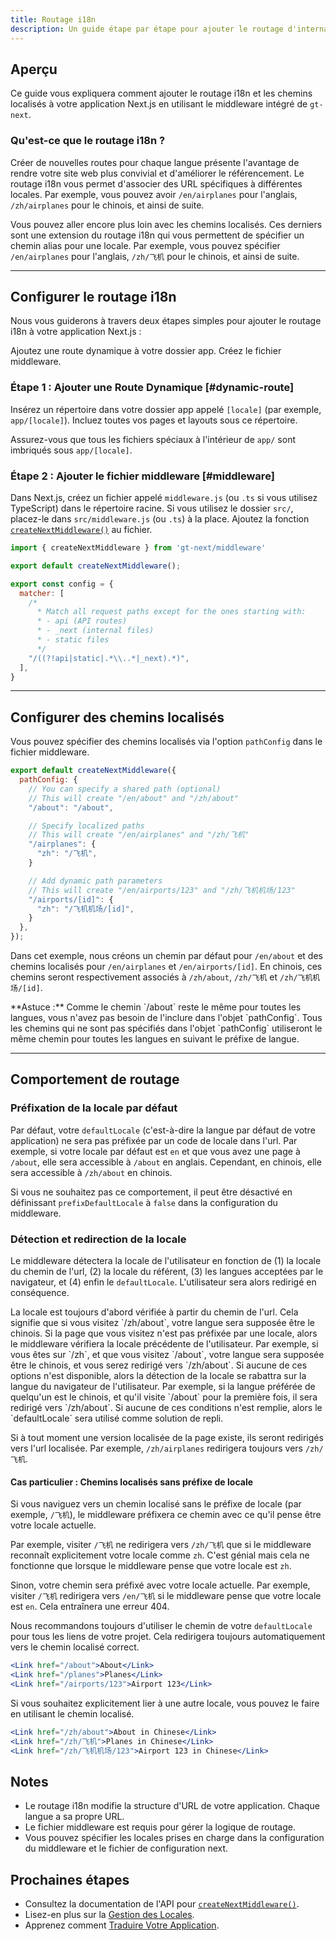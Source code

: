 ```yaml
---
title: Routage i18n
description: Un guide étape par étape pour ajouter le routage d'internationalisation (i18n) à votre application
---
```


## Aperçu
Ce guide vous expliquera comment ajouter le routage i18n et les chemins localisés à votre application Next.js en utilisant le middleware intégré de `gt-next`.

### Qu'est-ce que le routage i18n ?

Créer de nouvelles routes pour chaque langue présente l'avantage de rendre votre site web plus convivial et d'améliorer le référencement.
Le routage i18n vous permet d'associer des URL spécifiques à différentes locales.
Par exemple, vous pouvez avoir `/en/airplanes` pour l'anglais, `/zh/airplanes` pour le chinois, et ainsi de suite.

Vous pouvez aller encore plus loin avec les chemins localisés.
Ces derniers sont une extension du routage i18n qui vous permettent de spécifier un chemin alias pour une locale.
Par exemple, vous pouvez spécifier `/en/airplanes` pour l'anglais, `/zh/飞机` pour le chinois, et ainsi de suite.

---

## Configurer le routage i18n

Nous vous guiderons à travers deux étapes simples pour ajouter le routage i18n à votre application Next.js :

<Steps>
    <Step>
        Ajoutez une route dynamique à votre dossier app.
    </Step>
    <Step>
        Créez le fichier middleware.
    </Step>
</Steps>


### Étape 1 : Ajouter une Route Dynamique [#dynamic-route]

Insérez un répertoire dans votre dossier app appelé `[locale]` (par exemple, `app/[locale]`).
Incluez toutes vos pages et layouts sous ce répertoire.

<Files>
  <Folder name="my-app" defaultOpen={true}>
    <File name="middleware.js" />
    <Folder name="app" defaultOpen={true}>
      <Folder name="[locale]" defaultOpen={true}>
        <File name="layout.js" />
        <File name="page.js" />
        <Folder name="some-page">
          <File name="page.js" />
        </Folder>
      </Folder>
      <Folder name="api">
        <File name="route.js" />
      </Folder>
    </Folder>
    <Folder name="public">
      <Folder name="images">
        <File name="logo.png" />
      </Folder>
    </Folder>
    <Folder name="styles">
      <File name="globals.css" />
    </Folder>
    <File name="next.config.js" />
  </Folder>
</Files>

Assurez-vous que tous les fichiers spéciaux à l'intérieur de `app/` sont imbriqués sous `app/[locale]`.



### Étape 2 : Ajouter le fichier middleware [#middleware]

Dans Next.js, créez un fichier appelé `middleware.js` (ou `.ts` si vous utilisez TypeScript) dans le répertoire racine.
Si vous utilisez le dossier `src/`, placez-le dans `src/middleware.js` (ou `.ts`) à la place.
Ajoutez la fonction [`createNextMiddleware()`](/docs/next/api/middleware/createNextMiddleware) au fichier.

```js title="middleware.js" copy
import { createNextMiddleware } from 'gt-next/middleware'

export default createNextMiddleware();

export const config = {
  matcher: [
    /*
      * Match all request paths except for the ones starting with:
      * - api (API routes)
      * - _next (internal files)
      * - static files
      */
    "/((?!api|static|.*\\..*|_next).*)",
  ],
}
```

---

## Configurer des chemins localisés

Vous pouvez spécifier des chemins localisés via l'option `pathConfig` dans le fichier middleware.

```js title="middleware.js" copy
export default createNextMiddleware({
  pathConfig: {
    // You can specify a shared path (optional)
    // This will create "/en/about" and "/zh/about"
    "/about": "/about",

    // Specify localized paths
    // This will create "/en/airplanes" and "/zh/飞机"
    "/airplanes": {
      "zh": "/飞机",
    }

    // Add dynamic path parameters
    // This will create "/en/airports/123" and "/zh/飞机机场/123"
    "/airports/[id]": {
      "zh": "/飞机机场/[id]",
    }
  },
});
```
Dans cet exemple, nous créons un chemin par défaut pour `/en/about` et des chemins localisés pour `/en/airplanes` et `/en/airports/[id]`.
En chinois, ces chemins seront respectivement associés à `/zh/about`, `/zh/飞机` et `/zh/飞机机场/[id]`.

<Callout>
  **Astuce :**
  Comme le chemin `/about` reste le même pour toutes les langues, vous n'avez pas besoin de l'inclure dans l'objet `pathConfig`.
  Tous les chemins qui ne sont pas spécifiés dans l'objet `pathConfig` utiliseront le même chemin pour toutes les langues en suivant le préfixe de langue.
</Callout>


---

## Comportement de routage

### Préfixation de la locale par défaut
Par défaut, votre `defaultLocale` (c'est-à-dire la langue par défaut de votre application) ne sera pas préfixée par un code de locale dans l'url.
Par exemple, si votre locale par défaut est `en` et que vous avez une page à `/about`, elle sera accessible à `/about` en anglais.
Cependant, en chinois, elle sera accessible à `/zh/about` en chinois.

Si vous ne souhaitez pas ce comportement, il peut être désactivé en définissant `prefixDefaultLocale` à `false` dans la configuration du middleware.

### Détection et redirection de la locale
Le middleware détectera la locale de l'utilisateur en fonction de (1) la locale du chemin de l'url, (2) la locale du référent, (3) les langues acceptées par le navigateur, et (4) enfin le `defaultLocale`.
L'utilisateur sera alors redirigé en conséquence.

<Steps>
  <Step>
    La locale est toujours d'abord vérifiée à partir du chemin de l'url.
    Cela signifie que si vous visitez `/zh/about`, votre langue sera supposée être le chinois.
  </Step>
  <Step>
    Si la page que vous visitez n'est pas préfixée par une locale, alors le middleware vérifiera la locale précédente de l'utilisateur.
    Par exemple, si vous êtes sur `/zh`, et que vous visitez `/about`, votre langue sera supposée être le chinois, et vous serez redirigé vers `/zh/about`.
  </Step>
  <Step>
    Si aucune de ces options n'est disponible, alors la détection de la locale se rabattra sur la langue du navigateur de l'utilisateur.
    Par exemple, si la langue préférée de quelqu'un est le chinois, et qu'il visite `/about` pour la première fois, il sera redirigé vers `/zh/about`.
  </Step>
  <Step>
    Si aucune de ces conditions n'est remplie, alors le `defaultLocale` sera utilisé comme solution de repli.
  </Step>
</Steps>

Si à tout moment une version localisée de la page existe, ils seront redirigés vers l'url localisée.
Par exemple, `/zh/airplanes` redirigera toujours vers `/zh/飞机`.

#### Cas particulier : Chemins localisés sans préfixe de locale

Si vous naviguez vers un chemin localisé sans le préfixe de locale (par exemple, `/飞机`), le middleware préfixera ce chemin avec ce qu'il pense être votre locale actuelle.

Par exemple, visiter `/飞机` ne redirigera vers `/zh/飞机` que si le middleware reconnaît explicitement votre locale comme `zh`.
C'est génial mais cela ne fonctionne que lorsque le middleware pense que votre locale est `zh`.

Sinon, votre chemin sera préfixé avec votre locale actuelle.
Par exemple, visiter `/飞机` redirigera vers `/en/飞机` si le middleware pense que votre locale est `en`.
Cela entraînera une erreur 404.

Nous recommandons toujours d'utiliser le chemin de votre `defaultLocale` pour tous les liens de votre projet.
Cela redirigera toujours automatiquement vers le chemin localisé correct.
```jsx
<Link href="/about">About</Link>
<Link href="/planes">Planes</Link>
<Link href="/airports/123">Airport 123</Link>
```

Si vous souhaitez explicitement lier à une autre locale, vous pouvez le faire en utilisant le chemin localisé.
```jsx
<Link href="/zh/about">About in Chinese</Link>
<Link href="/zh/飞机">Planes in Chinese</Link>
<Link href="/zh/飞机机场/123">Airport 123 in Chinese</Link>
```


## Notes
 * Le routage i18n modifie la structure d'URL de votre application. Chaque langue a sa propre URL.
 * Le fichier middleware est requis pour gérer la logique de routage.
 * Vous pouvez spécifier les locales prises en charge dans la configuration du middleware et le fichier de configuration next.

## Prochaines étapes
 * Consultez la documentation de l'API pour [`createNextMiddleware()`](/docs/next/api/middleware/createNextMiddleware).
 * Lisez-en plus sur la [Gestion des Locales](/docs/next/reference/locale-management).
 * Apprenez comment [Traduire Votre Application](/docs/next/reference/translate-your-application).